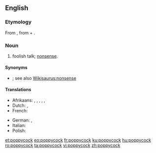 ==English==

===Etymology===
From {{etyl|nl|en}} {{m|nl|pappekak}}, from {{m|nl|pap||soft}} + {{m|nl|kak||excrement}}.

===Noun===
{{en-noun|-|s}}

# {{label|en|colloquial}} foolish talk; [[nonsense]].

====Synonyms====
* {{l|en|balderdash}}; see also [[Wikisaurus:nonsense]]

====Translations====
{{trans-top|nonsense}}
* Afrikaans: {{t|af|pappekak}}, {{t|af|nonsens}}, {{t|af|onsin}}, {{t|af|snert}}, {{t|af|twak}}, {{t|af|stront}}
* Dutch: {{t+|nl|onzin}}, {{t+|nl|nonsens}}
* French: {{t+|fr|baliverne|f}}
{{trans-mid}}
* German: {{t+|de|Quatsch|m}}, {{t+|de|Dünnschiß|m}}
* Italian: {{t+|it|stupidaggine|f}}
* Polish: {{t|pl|bzdury|f-p}}
{{trans-bottom}}

[[et:poppycock]]
[[eo:poppycock]]
[[fr:poppycock]]
[[ku:poppycock]]
[[hu:poppycock]]
[[ro:poppycock]]
[[ta:poppycock]]
[[vi:poppycock]]
[[zh:poppycock]]